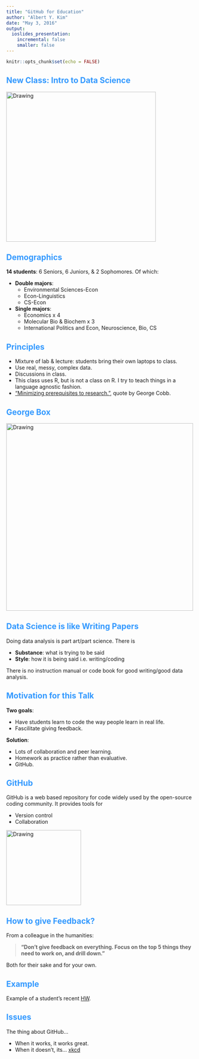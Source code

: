```yaml
---
title: "GitHub for Education"
author: "Albert Y. Kim"
date: "May 3, 2016"
output: 
  ioslides_presentation: 
    incremental: false
    smaller: false
---
```


<style>
h2 { 
 color: #3399ff;		
}
h3 { 
 color: #3399ff;		
}
</style>

```r
knitr::opts_chunk$set(echo = FALSE)
```





## New Class: Intro to Data Science

<img src="figure/data_science.png" alt="Drawing" style="width: 400px;"/>





## Demographics

**14 students**: 6 Seniors, 6 Juniors, & 2 Sophomores. Of which:

* **Double majors**:
    + Environmental Sciences-Econ
    + Econ-Linguistics
    + CS-Econ
* **Single majors**:
    + Economics x 4
    + Molecular Bio & Biochem x 3
    + International Politics and Econ, Neuroscience, Bio, CS





## Principles

* Mixture of lab & lecture: students bring their own laptops to class.
* Use real, messy, complex data.
* Discussions in class.
* This class uses R, but is not a class on R. I try to teach things in a
language agnostic fashion.
* ["Minimizing prerequisites to research."](http://arxiv.org/abs/1507.05346), quote by George Cobb.





## George Box

<img src="figure/box.jpg" alt="Drawing" style="width: 500px;"/>





## Data Science is like Writing Papers

Doing data analysis is part art/part science. There is

* **Substance**: what is trying to be said
* **Style**: how it is being said i.e. writing/coding

There is no instruction manual or code book for good writing/good data analysis.





## Motivation for this Talk

**Two goals**:

* Have students learn to code the way people learn in real life.
* Fascilitate giving feedback.

**Solution**:

* Lots of collaboration and peer learning.
* Homework as practice rather than evaluative.
* GitHub.




## GitHub

GitHub is a web based repository for code widely used by the open-source coding
community. It provides tools for

* Version control
* Collaboration

<img src="https://camo.githubusercontent.com/fb782da4019ab66eeea35cc9b9ce73b2438b1688/687474703a2f2f646f632e72756c746f722e636f6d2f696d616765732f6769746875622d6c6f676f2e706e67" alt="Drawing" style="height: 200px;"/>





## How to give Feedback?

From a colleague in the humanities:

> **"Don't give feedback on everything. Focus on the top 5 things they need to work on, and drill down."**

Both for their sake and for your own.





## Example

Example of a student's recent [HW](https://github.com/Middlebury-Data-Science/HW-4/pull/11/files).





## Issues

The thing about GitHub...

* When it works, it works great.
* When it doesn't, its... [xkcd](https://xkcd.com/1597/)

